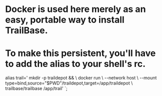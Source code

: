 
# Docker is used here merely as an easy, portable way to install TrailBase.
# To make this persistent, you'll have to add the alias to your shell's rc.
alias trail='
  mkdir -p traildepot && \\
  docker run \\
      --network host \\
      --mount type=bind,source="$PWD"/traildepot,target=/app/traildepot \\
      trailbase/trailbase /app/trail'
`;

<Tabs>
  <TabItem label="MacOS/Linux">
    <Code lang="sh" code={installMacLinux} frame={false} />
  </TabItem>

  <TabItem label="Windows">
    <Code lang="sh" code={installWindows} frame={false} />
  </TabItem>

  <TabItem label="Docker">
    <Code lang="sh" code={installDocker} frame={false} />
  </TabItem>
</Tabs>
